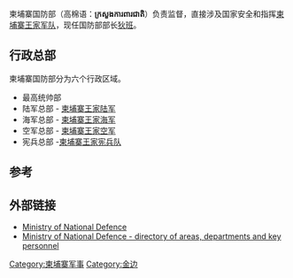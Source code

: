 
{{Infobox Government agency
|agency_name     = 柬埔寨国防部
|nativename      = ក្រសួងការពារជាតិ
|nativename_a    = 
|nativename_r    =
|logo            =
|logo_width      =
|logo_caption    =
|seal            = 
|seal_width      = 
|seal_caption    = 
|formed          = 1953年
|date1           = 
|date1_name      = 
|date2           = 
|date2_name      =
|preceding1      = 
|preceding2      = 
|dissolved       =
|superseding     =
|jurisdiction    =  {{flagicon|Cambodia}} [[柬埔寨王國|柬埔寨王国政府]]
|headquarters    = 金边市友谊分区俄罗斯大道
|latd            = 
|latm            = 
|lats            = 
|latNS           = 
|longd           = 
|longm           =
|longs           = 
|longEW          = 
|employees       = 
|budget          = $245,000,000 (2012) <ref>{{cite web |url=http://cambodiaairdefense.wordpress.com/2011/06/04/cambodia-national-defense-budget-2011/ |title=存档副本 |accessdate=2013-07-13 |deadurl=yes |archiveurl=https://archive.is/20130713221129/http://cambodiaairdefense.wordpress.com/2011/06/04/cambodia-national-defense-budget-2011/ |archivedate=2013-07-13 }}</ref>
|minister1_name  = [[狄班|狄班]] ([[柬埔寨人民党|柬埔寨人民党]])
|minister1_pfo   = <br> '''国防大臣'''
|minister2_name  = 
|minister2_pfo   = 
|chief1_name     = 
|chief1_position = 
|chief2_name     = 
|chief2_position = 
|chief3_name     = 
|chief3_position = 
|parent_agency   =
|child1_agency   = 
|child2_agency   =
|website         = [http://www.mod.gov.kh/kh/index.php/ http://www.mod.gov.kh]
|footnotes       =
}}
柬埔寨国防部（高棉语：'''ក្រសួងការពារជាតិ'''）负责监督，直接涉及国家安全和指挥[[柬埔寨军事|柬埔寨王家军队]]，现任国防部部长[[狄班|狄班]]。

==行政总部==

柬埔寨国防部分为六个行政区域。
*最高统帅部
*陆军总部 - [[柬埔寨王家陆军|柬埔寨王家陆军]]
*海军总部 - [[柬埔寨王家海军|柬埔寨王家海军]]
*空军总部 - [[柬埔寨王家空军|柬埔寨王家空军]]
*宪兵总部 -[[柬埔寨王家憲兵|柬埔寨王家宪兵队]]

==参考==


==外部链接==
*[https://web.archive.org/web/20120216032756/http://www.mond.gov.kh/ Ministry of National Defence]
*[https://web.archive.org/web/20081223132104/http://www.mond.gov.kh/index/keypersonal.asp?kp=kpmin&sort=a&class=stkp Ministry of National Defence - directory of areas, departments and key personnel]



[[Category:柬埔寨军事|Category:柬埔寨军事]]
[[Category:金边|Category:金边]]